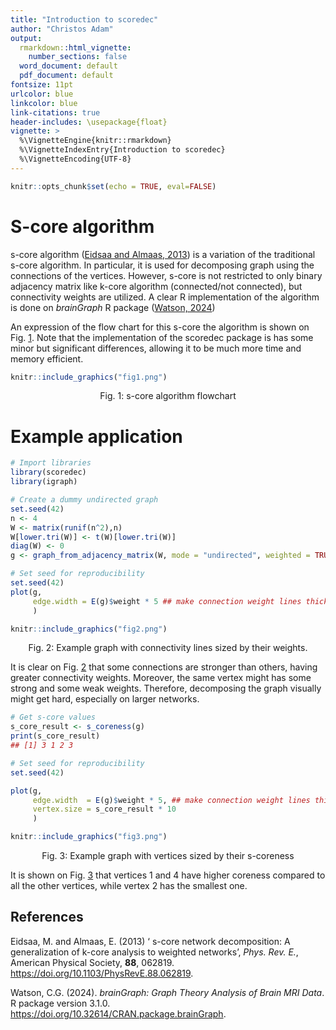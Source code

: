 ```yaml
---
title: "Introduction to scoredec"
author: "Christos Adam"
output:
  rmarkdown::html_vignette:
    number_sections: false
  word_document: default
  pdf_document: default
fontsize: 11pt
urlcolor: blue
linkcolor: blue
link-citations: true
header-includes: \usepackage{float}
vignette: >
  %\VignetteEngine{knitr::rmarkdown}
  %\VignetteIndexEntry{Introduction to scoredec}
  %\VignetteEncoding{UTF-8}
---
```



```r
knitr::opts_chunk$set(echo = TRUE, eval=FALSE)
```

# **S-core algorithm**

s-core algorithm ([Eidsaa and Almaas, 2013](#ref-eidsaa2013s)) is a variation of
the traditional s-core algorithm. In particular, it is used for decomposing
graph using the connections of the vertices. However, s-core is not restricted
to only binary adjacency matrix like k-core algorithm (connected/not connected),
but connectivity weights are utilized. A clear R implementation of the algorithm
is done on *brainGraph* R package
([Watson, 2024](#ref-brainGraph))

An expression of the flow chart for this s-core the algorithm is shown on Fig.
<a href="#ref-Figure1">1</a>. Note that the implementation of the scoredec package
is has some minor but significant differences, allowing it to be much more
time and memory efficient.

```r
knitr::include_graphics("fig1.png")
```
<p class="caption" align="center">
<span id="ref-Figure1"></span>Fig. 1: s-core algorithm flowchart
</p>

# **Example application**

```r
# Import libraries
library(scoredec)
library(igraph)

# Create a dummy undirected graph
set.seed(42)
n <- 4
W <- matrix(runif(n^2),n)
W[lower.tri(W)] <- t(W)[lower.tri(W)]
diag(W) <- 0
g <- graph_from_adjacency_matrix(W, mode = "undirected", weighted = TRUE)

# Set seed for reproducibility
set.seed(42)
plot(g,
     edge.width = E(g)$weight * 5 ## make connection weight lines thicker
     )
```

```r
knitr::include_graphics("fig2.png")
```
<p class="caption" align="center">
<span id="ref-Figure2"></span>Fig. 2: Example graph with connectivity lines
sized by their weights.
</p>

It is clear on Fig. <a href="#ref-Figure2">2</a> that some connections are
stronger than others, having greater connectivity weights. Moreover, the same
vertex might has some strong and some weak weights. Therefore, decomposing the
graph visually might get hard, especially on larger networks.

```r
# Get s-core values
s_core_result <- s_coreness(g)
print(s_core_result)
## [1] 3 1 2 3
```

```r
# Set seed for reproducibility
set.seed(42)

plot(g,
     edge.width  = E(g)$weight * 5, ## make connection weight lines thicker
     vertex.size = s_core_result * 10
     )
```
```r
knitr::include_graphics("fig3.png")
```
<p class="caption" align="center">
<span id="ref-Figure3"></span>Fig. 3: Example graph with vertices sized by their
s-coreness
</p>

It is shown on Fig. <a href="#ref-Figure3">3</a> that vertices 1 and 4 have
higher coreness compared to all the other vertices, while vertex 2 has the
smallest one.

## **References**
Eidsaa, M. and Almaas, E. (2013) ‘<span class="nocase" id="ref-eidsaa2013s">
s-core network decomposition: A generalization of k-core analysis to weighted
networks</span>’, <em>Phys. Rev. E.</em>, American Physical Society, <b>88</b>, 062819.
[https://doi.org/10.1103/PhysRevE.88.062819](https://doi.org/10.1103/PhysRevE.88.062819).

Watson, C.G. (2024). *<span class="nocase" id="ref-brainGraph">brainGraph: Graph
Theory Analysis of Brain MRI Data</span>*. R package version 3.1.0.
[https://doi.org/10.32614/CRAN.package.brainGraph](https://doi.org/10.32614/CRAN.package.brainGraph).